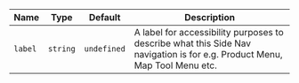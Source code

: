 
  | Name | Type | Default | Description |
| --- | --- | --- | --- |
| `label` | `string` | `undefined` | A label for accessibility purposes to describe what this Side Nav navigation is for e.g. Product Menu, Map Tool Menu etc. |

